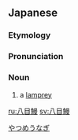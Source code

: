 ==Japanese==
{{wikipedia|lang=ja|ヤツメウナギ}}
{{ja-kanjitab|や|o1=つ|め|うなぎ|yomi=k}}

===Etymology===
{{compound|lang=ja|八つ|目|鰻|tr1=yatsu|t1=[[eight]]|tr2=me|t2=[[eye]]|tr3=unagi|t3=[[eel]]|sort=やつめうなぎ}}

===Pronunciation===
{{ja-pron|acc=4|やつめうなぎ|y=k}}

===Noun===
{{ja-noun|やつめうなぎ|ヤツメウナギ}}

# a [[lamprey]]

[[Category:ja:Jawless fish|やつめうなぎ]]

[[ru:八目鰻]]
[[sv:八目鰻]]